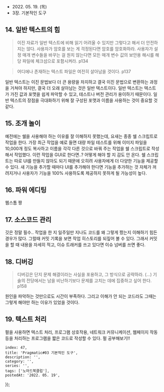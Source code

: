 
- 2022\. 05. 19. (목)
- 3장. 기본적인 도구

## 14. 일반 텍스트의 힘

> 이진 자료가 일반 텍스트에 비해 읽기 어려울 수 있지만 그렇다고 해서 더 안전하지는 않다. 사용자가 암호를 보는 게 걱정된다면 암호를 암호화하라. 사용자가 설정 매개 변수들을 바꾸는 걸 원치 않는다면 모든 매개 변수 값의 보안용 해시를 해당 파일에 체크섬으로 포함시켜라. p134

> 어디에나 존재하는 텍스트 파일은 여전히 살아남을 것이다. p137

일반 텍스트는 이진 문법보다 더 큰 용량을 차지하고 결국 이진 문법으로 변환하는 과정을 거쳐야 하지만, 결국 더 오래 살아남는 것은 일반 텍스트이다. 일반 텍스트는 텍스트가 가진 값과 포맷을 쉽게 파악할 수 있고, 테스트나 버전 관리가 용이하기 때문이다. 일반 텍스트의 장점을 극대화하기 위해 잘 구성된 포맷과 이름을 사용하는 것이 중요할 것 같다.

## 15. 조개 놀이

예전에는 쉘을 사용해야 하는 이유를 잘 이해하지 못했는데, 요새는 종종 쉘 스크립트로 작업을 한다. 가장 최근 작업을 예로 들면 대량 파일 테스트를 위해 이미지 파일을 10,000개 정도 복사하고 이름을 각각 다른 것으로 바꿔 주는 작업을 쉘 스크립트로 작성해서 작업했다. 이런 작업을 GUI로 한다면..? 어떻게 해야 할 지 감도 안 온다.
쉘 스크립트는 따로 UI를 만들지 않아도 되기 때문에 오히려 사용자에게 더 다양한 기능을 제공할 수 있다. 새 기능을 추가할 때마다 UI를 추가해야 한다면 기능을 추가하는 것 자체가 꺼려지거나 사용자가 기능을 100% 사용하도록 제공하지 못하게 될 가능성이 높다.

## 16. 파워 에디팅

웹스톰 짱

## 17. 소스코드 관리

깃은 정말 필수.. 작업을 한 지 일주일만 지나도 코드를 왜 그렇게 짰는지 이해하기 힘든 경우가 많다. 그럴때 커밋 기록을 보면 작업 히스토리를 되짚어 볼 수 있다. 그래서 커밋을 할 때 내용을 자세히 적고, 이슈 트래커를 쓰고 있다면 이슈 넘버를 쓰면 좋다.

## 18. 디버깅
> 디버깅은 단지 문제 해결이라는 사실을  포용하고, 그 방식으로 공략하라. (…) 기술의 전당에서는 남을 비난하기보다 문제를 고치는 데에 집중하고 싶어 한다. p158

원인을 파악하는 것만으로도 시간이 부족하다. 그리고 이해가 안 되는 코드라도 그때는 그렇게 해야만 하는 이유가 있었을 것이다.

## 19. 텍스트 처리
펄을 사용하면 텍스트 처리, 프로그램 상호작용, 네트워크 커뮤니케이션, 웹페이지 작동 등을 처리하는 프로그램을 짧은 코드로 작성할 수 있다. 펄 공부해보기!!


    index: 47,
    title: 'Pragmatic#03 기본적인 도구',
    description: '',
    category: '',
    series: '',
    tags: ['노마드북클럽'],
    postedAt: '2022. 05. 19',
});

